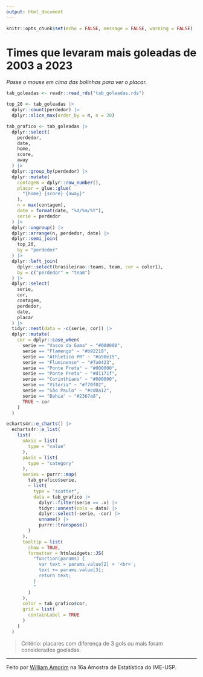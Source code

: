 ```yaml
---
output: html_document
---
```


```r
knitr::opts_chunk$set(echo = FALSE, message = FALSE, warning = FALSE)
```

# Times que levaram mais goleadas de 2003 a 2023

*Passe o mouse em cima das bolinhas para ver o placar.*

```r
tab_goleadas <- readr::read_rds("tab_goleadas.rds")

top_20 <- tab_goleadas |>
  dplyr::count(perdedor) |>
  dplyr::slice_max(order_by = n, n = 20)

tab_grafico <- tab_goleadas |>
  dplyr::select(
    perdedor,
    date,
    home,
    score,
    away
  ) |>
  dplyr::group_by(perdedor) |>
  dplyr::mutate(
    contagem = dplyr::row_number(),
    placar = glue::glue(
      "{home} {score} {away}"
    ),
    n = max(contagem),
    date = format(date, "%d/%m/%Y"),
    serie = perdedor
  ) |>
  dplyr::ungroup() |>
  dplyr::arrange(n, perdedor, date) |>
  dplyr::semi_join(
    top_20,
    by = "perdedor"
  ) |>
  dplyr::left_join(
    dplyr::select(brasileirao::teams, team, cor = color1),
    by = c("perdedor" = "team")
  ) |>
  dplyr::select(
    serie,
    cor,
    contagem,
    perdedor,
    date,
    placar
  ) |>
  tidyr::nest(data = -c(serie, cor)) |>
  dplyr::mutate(
    cor = dplyr::case_when(
      serie == "Vasco da Gama" ~ "#000000",
      serie == "Flamengo" ~ "#b92218",
      serie == "Athletico PR" ~ "#a50e15",
      serie == "Fluminense" ~ "#7a0423",
      serie == "Ponte Preta" ~ "#000000",
      serie == "Ponte Preta" ~ "#d1171f",
      serie == "Corinthians" ~ "#000000",
      serie == "Vitória" ~ "#f70f02",
      serie == "São Paulo" ~ "#cd0a12",
      serie == "Bahia" ~ "#2367a8",
      TRUE ~ cor
    )
  )

echarts4r::e_charts() |>
  echarts4r::e_list(
    list(
      xAxis = list(
        type = "value"
      ),
      yAxis = list(
        type = "category"
      ),
      series = purrr::map(
        tab_grafico$serie,
        ~ list(
          type = "scatter",
          data = tab_grafico |>
            dplyr::filter(serie == .x) |>
            tidyr::unnest(cols = data) |>
            dplyr::select(-serie, -cor) |>
            unname() |>
            purrr::transpose()
        )
      ),
      tooltip = list(
        show = TRUE,
        formatter = htmlwidgets::JS(
          "function(params) {
            var text = params.value[2] + '<br>';
            text += params.value[3];
            return text;
          }
          "
        )
      ),
      color = tab_grafico$cor,
      grid = list(
        containLabel = TRUE
      )
    )
  )

```

> Critério: placares com diferença de 3 gols ou mais foram considerados goeladas.

---

Feito por [William Amorim](https://twitter.com/wamorim_) na 16a Amostra de Estatística do IME-USP.

